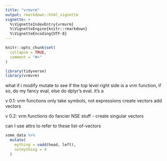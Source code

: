 ```yaml
---
title: "vrmvrm"
output: rmarkdown::html_vignette
vignette: >
  %\VignetteIndexEntry{vrmvrm}
  %\VignetteEngine{knitr::rmarkdown}
  %\VignetteEncoding{UTF-8}
---
```


```r
knitr::opts_chunk$set(
  collapse = TRUE,
  comment = "#>"
)
```

```r
library(tidyverse)
library(vrmvrm)
```

what if i modify mutate to see if the top level right side is a vrm function, if so, do my fancy eval, else do dplyr's eval. it's a 

v 0.1:
vrm functions only take symbols, not expressions
create vectors
add vectors

v 0.2:
vrm functions do fancier NSE stuff
- create singular vectors

can I use attrs to refer to these list-of-vectors

```r

some_data %>%
  mutate(
    mything = vadd(head, left),
    notmything = 4
  )

```


